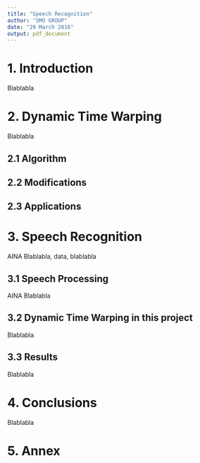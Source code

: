 ```yaml
---
title: "Speech Recognition"
author: "SMO GROUP"
date: "29 March 2016"
output: pdf_document
---
```


# 1. Introduction
Blablabla


# 2. Dynamic Time Warping
Blablabla

## 2.1 Algorithm
 
## 2.2 Modifications
 
## 2.3 Applications



# 3. Speech Recognition

AINA
Blablabla, data, blablabla

## 3.1 Speech Processing
AINA
Blablabla

## 3.2 Dynamic Time Warping in this project
Blablabla

## 3.3 Results
Blablabla



# 4. Conclusions
Blablabla


# 5. Annex

